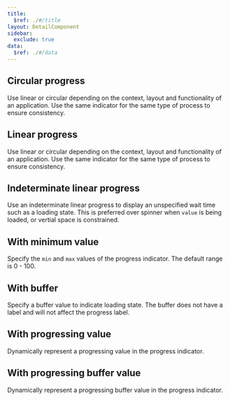 ```yaml
---
title:
  $ref: ./#/title
layout: DetailComponent
sidebar:
  exclude: true
data:
  $ref: ./#/data
---
```


<LivePreviewControls>

<LivePreview componentName="progress" exampleName="Circular" displayName="Circular progress">

## Circular progress

Use linear or circular depending on the context, layout and functionality of an application. Use the same indicator for the same type of process to ensure consistency.

</LivePreview>

<LivePreview componentName="progress" exampleName="Linear" displayName="Linear progress">

## Linear progress

Use linear or circular depending on the context, layout and functionality of an application. Use the same indicator for the same type of process to ensure consistency.

</LivePreview>

<LivePreview componentName="progress" exampleName="LinearIndeterminate" displayName="Indeterminate linear progress">

## Indeterminate linear progress

Use an indeterminate linear progress to display an unspecified wait time such as a loading state.
This is preferred over spinner when `value` is being loaded, or vertial space is constrained.

</LivePreview>

<LivePreview componentName="progress" exampleName="WithMinVal" displayName="Custom min and max">

## With minimum value

Specify the `min` and `max` values of the progress indicator. The default range is 0 - 100.

</LivePreview>
<LivePreview componentName="progress" exampleName="WithBuffer" displayName="With value and buffer">

## With buffer

Specify a buffer value to indicate loading state. The buffer does not have a label and will not affect the progress label.

</LivePreview>
<LivePreview componentName="progress" exampleName="WithProgVal" displayName="With progressing value">

## With progressing value

Dynamically represent a progressing value in the progress indicator.

</LivePreview>
<LivePreview componentName="progress" exampleName="WithProgBufferVal" displayName="With progressing buffer">

## With progressing buffer value

Dynamically represent a progressing buffer value in the progress indicator.

</LivePreview>

</LivePreviewControls>
